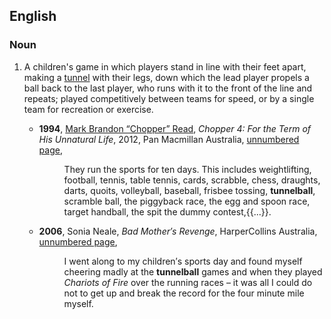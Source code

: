 ==English==

===Noun===
{{en-noun|-}}
# {{context|UK|Australia|games}} A children's game in which players stand in line with their feet apart, making a [[tunnel]] with their legs, down which the lead player propels a ball back to the last player, who runs with it to the front of the line and repeats; played competitively between teams for speed, or by a single team for recreation or exercise.
#* '''1994''', [[w:Chopper Read|Mark Brandon “Chopper” Read]], ''Chopper 4: For the Term of His Unnatural Life'', 2012, Pan Macmillan Australia, [http://books.google.com.au/books?id=eqBLBu3qpMAC&pg=PT44&dq=%22tunnelball%22+-intitle:%22%22+-inauthor:%22%22&hl=en&sa=X&ei=yLufUMb0CMijiAecioFo&redir_esc=y#v=onepage&q&f=false unnumbered page],
#*: They run the sports for ten days. This includes weightlifting, football, tennis, table tennis, cards, scrabble, chess, draughts, darts, quoits, volleyball, baseball, frisbee tossing, '''tunnelball''', scramble ball, the piggyback race, the egg and spoon race, target handball, the spit the dummy contest,{{...}}.
#* '''2006''', Sonia Neale, ''Bad Mother′s Revenge'', HarperCollins Australia, [http://books.google.com.au/books?id=B2o2-zzJliYC&pg=PT127&dq=%22tunnelball%22+-intitle:%22%22+-inauthor:%22%22&hl=en&sa=X&ei=yLufUMb0CMijiAecioFo&redir_esc=y#v=onepage&q&f=false unnumbered page],
#*: I went along to my children′s sports day and found myself cheering madly at the '''tunnelball''' games and when they played ''Chariots of Fire'' over the running races – it was all I could do not to get up and break the record for the four minute mile myself.